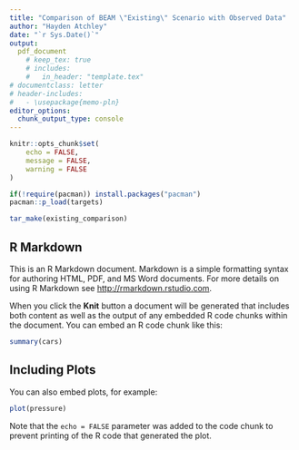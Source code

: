```yaml
---
title: "Comparison of BEAM \"Existing\" Scenario with Observed Data"
author: "Hayden Atchley"
date: "`r Sys.Date()`"
output:
  pdf_document
    # keep_tex: true
    # includes:
    #   in_header: "template.tex"
# documentclass: letter
# header-includes:
#   - \usepackage{memo-pln}
editor_options: 
  chunk_output_type: console
---
```


```r
knitr::opts_chunk$set(
	echo = FALSE,
	message = FALSE,
	warning = FALSE
)

if(!require(pacman)) install.packages("pacman")
pacman::p_load(targets)

tar_make(existing_comparison)
```


## R Markdown

This is an R Markdown document. Markdown is a simple formatting syntax for authoring HTML, PDF, and MS Word documents. For more details on using R Markdown see <http://rmarkdown.rstudio.com>.

When you click the **Knit** button a document will be generated that includes both content as well as the output of any embedded R code chunks within the document. You can embed an R code chunk like this:

```r
summary(cars)
```

## Including Plots

You can also embed plots, for example:

```r
plot(pressure)
```

Note that the `echo = FALSE` parameter was added to the code chunk to prevent printing of the R code that generated the plot.
